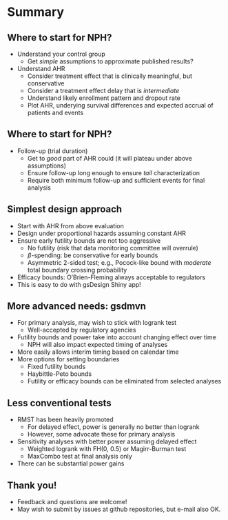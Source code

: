 # Summary

## Where to start for NPH?

- Understand your control group
  - Get *simple* assumptions to approximate published results?
- Understand AHR
  - Consider treatment effect that is clinically meaningful, but conservative
  - Consider a treatment effect delay that is *intermediate*
  - Understand likely enrollment pattern and dropout rate
  - Plot AHR, underying survival differences and expected accrual of patients and events
  
## Where to start for NPH? 

- Follow-up (trial duration)
  - Get to *good* part of AHR could (it will plateau under above assumptions)
  - Ensure follow-up long enough to ensure *tail* characterization
  - Require both minimum follow-up and sufficient events for final analysis
  
## Simplest design approach

- Start with AHR from above evaluation
- Design under proportional hazards assuming constant AHR
- Ensure early futility bounds are not too aggressive
   - No futility (risk that data monitoring committee will overrule)
   - $\beta$-spending: be conservative for early bounds
   - Asymmetric 2-sided test; e.g., Pocock-like bound with *moderate* total boundary crossing probability
- Efficacy bounds: O'Brien-Fleming always acceptable to regulators
- This is easy to do with gsDesign Shiny app!

## More advanced needs: **gsdmvn**

- For primary analysis, may wish to stick with logrank test
  - Well-accepted by regulatory agencies
- Futility bounds and power take into account changing effect over time
  - NPH will also impact expected timing of analyses
- More easily allows interim timing based on calendar time
- More options for setting boundaries
  - Fixed futility bounds
  - Haybittle-Peto bounds
  - Futility or efficacy bounds can be eliminated from selected analyses


## Less conventional tests

- RMST has been heavily promoted
  - For delayed effect, power is generally no better than logrank
  - However, some advocate these for primary analysis
- Sensitivity analyses with better power assuming delayed effect
  - Weighted logrank with FH(0, 0.5) or Magirr-Burman test
  - MaxCombo test at final analysis only
- There can be substantial power gains


## Thank you!

- Feedback and questions are welcome!
- May wish to submit by issues at github repositories, but e-mail also OK.
